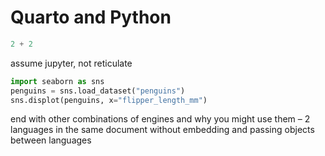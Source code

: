 # Quarto and Python {#sec-python}


```python
2 + 2
```

assume jupyter, not reticulate

```python
import seaborn as sns
penguins = sns.load_dataset("penguins")
sns.displot(penguins, x="flipper_length_mm")
```

end with other combinations of engines and why you might use them -- 2 languages in the same document without embedding and passing objects between languages
